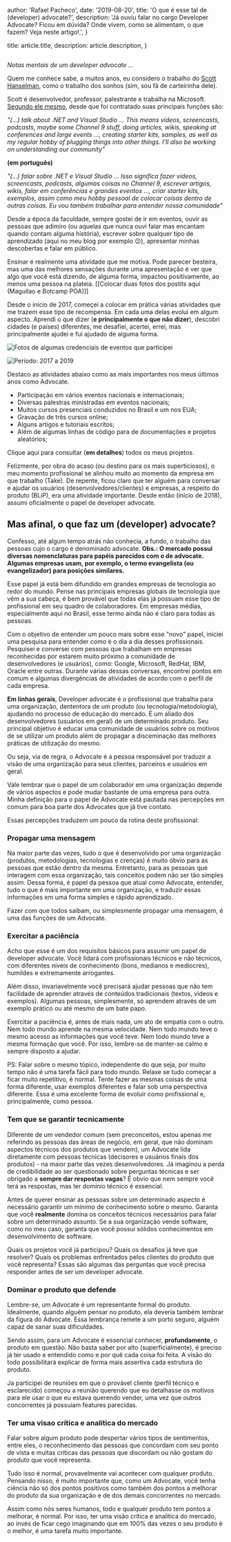 
  author: 'Rafael Pacheco',
  date: '2019-08-20',
  title: 'O que é esse tal de (developer) advocate?',
  description:
    'Já ouviu falar no cargo Developer Advocate? Ficou em dúvida? Onde vivem, como se alimentam, o que fazem? Veja neste artigo!.',
}

  title: article.title,
  description: article.description,
}


<Image src={headerImg} alt="" />

_Notas mentais de um developer advocate ..._

Quem me conhece sabe, a muitos anos, eu considero o trabalho do [Scott Hanselman](http://www.hanselman.com/), como o trabalho dos sonhos (sim, sou fã de carteirinha dele).

Scott é desenvolvedor, professor, palestrante e trabalha na Microsoft. [Segundo ele mesmo](https://www.hanselman.com/blog/BlueBadge.aspx), desde que foi contratado suas principais funções são:

_"(...) talk about .NET and Visual Studio ... This means videos, screencasts, podcasts, maybe some Channel 9 stuff, doing articles, wikis, speaking at conferences and large events ..., creating starter kits, samples, as well as my regular hobby of plugging things into other things. I'll also be working on understanding our community"_

**(em português)**

_"(...) falar sobre .NET e Visual Studio ... Isso significa fazer videos, screencasts, podcasts, algumas coisas no Channel 9, escrever artigos, wikis, falar em conferências e grandes eventos ..., criar starter kits, exemplos, assim como meu hobby pessoal de colocar coisas dentro de outras coisas. Eu vou também trabalhar para entender nossa comunidade"_

Desde a época da faculdade, sempre gostei de ir em eventos, ouvir as pessoas que adimiro (ou aquelas que nunca ouvi falar mas encantam quando contam alguma história), escrever sobre qualquer tipo de aprendizado (aqui no meu blog por exemplo 😉), apresentar minhas descobertas e falar em público.

Ensinar é realmente uma atividade que me motiva. Pode parecer besteira, mas uma das melhores sensações durante uma apresentação é ver que algo que você está dizendo, de alguma forma, impactou positivamente, ao menos uma pessoa na plateia. [[Colocar duas fotos dos postits aqui (Maguilao e Botcamp POA)]]

Desde o início de 2017, começei a colocar em prática várias atividades que me trazem esse tipo de recompensa.
Em cada uma delas evolui em algum aspecto. Aprendi o que dizer (**e principalmente o que não dizer**), descobri cidades (e países) diferentes, me desafiei, acertei, errei, mas principalmente ajudei e fui ajudado de alguma forma.

<Image
  src={events1Img}
  alt="Fotos de algumas credenciais de eventos que participei"
  title="Fotos de algumas credenciais de eventos que participei"
/>

<Image
  src={events2Img}
  alt="Período: 2017 a 2019"
  title="Período: 2017 a 2019"
/>

Destaco as atividades abaixo como as mais importantes nos meus últimos anos como Advocate.

- Participação em vários eventos nacionais e internacionais;
- Diversas palestras ministradas em eventos nacionais;
- Muitos cursos presenciais conduzidos no Brasil e um nos EUA;
- Gravação de três cursos online;
- Alguns artigos e tutoriais escritos;
- Além de algumas linhas de código para de documentações e projetos aleatórios;

Clique aqui para consultar (**em detalhes**) todos os meus projetos.

Felizmente, por obra do acaso (ou destino para os mais superticiosos), o meu momento profissional se alinhou muito ao momento da empresa em que trabalho (Take). De repente, ficou claro que ter alguém para conversar e ajudar os usuários (desenvolvedores/clientes) e empresas, a respeito do produto (BLiP), era uma atividade importante. Desde então (início de 2018), assumi oficialmente o papel de developer advocate.

## Mas afinal, o que faz um (developer) advocate?

Confesso, até algum tempo atrás não conhecia, a fundo, o trabalho das pessoas cujo o cargo é denominado advocate. **Obs.: O mercado possui diversas nomenclaturas para papéis parecidos com o de advocate. Algumas empresas usam, por exemplo, o termo evangelista (ou evangelizador) para posições similares.**

Esse papel já está bem difundido em grandes empresas de tecnologia ao redor do mundo. Pense nas principais empresas globais de tecnologia que vêm a sua cabeça, é bem provável que todas elas já possuam esse tipo de profissional em seu quadro de colaboradores. Em empresas médias, especialmente aqui no Brasil, esse termo ainda não é claro para todas as pessoas.

Com o objetivo de entender um pouco mais sobre esse "novo" papel, iniciei uma pesquisa para entender como é o dia a dia desses profissionais. Pesquisei e conversei com pessoas que trabalham em empresas reconhecidas por estarem muito próximo a comunidade de desenvolvedores (e usuários), como: Google, Microsoft, RedHat, IBM, Oracle entre outras. Durante várias dessas conversas, encontrei pontos em comum e algumas divergências de atividades de acordo com o perfil de cada empresa.

**Em linhas gerais**, Developer advocate é o profissional que trabalha para uma organização, dententora de um produto (ou tecnologia/metodologia), ajudando no processo de educação do mercado. É um aliado dos desenvolvedores (usuários em geral) de um determinado produto.
Seu principal objetivo é educar uma comunidade de usuários sobre os motivos de se utilizar um produto além de propagar a disceminação das melhores práticas de utilização do mesmo.

Ou seja, via de regra, o Advocate é a pessoa responsável por traduzir a visão de uma organização para seus clientes, parceiros e usuários em geral.

Vale lembrar que o papel de um colaborador em uma organização depende de vários aspectos e pode mudar bastante de uma empresa para outra. Minha definição para o papel de Advocate está pautada nas percepções em comum para boa parte dos Advocates que já tive contato.

Essas percepções traduzem um pouco da rotina deste profissional:

### Propagar uma mensagem

Na maior parte das vezes, tudo o que é desenvolvido por uma organização (produtos, metodologias, tecnologias e crenças) é muito óbvio para as pessoas que estão dentro da mesma. Entretanto, para as pessoas que interagem com essa organização, tais conceitos podem não ser tão simples assim. Dessa forma, é papel da pessoa que atual como Advocate, entender, tudo o que é mais importante em uma organização, e traduzir essas informações em uma forma simples e rápido aprendizado.

Fazer com que todos saibam, ou simplesmente propagar uma mensagem, é uma das funções de um Advocate.

### Exercitar a paciência

Acho que esse é um dos requisitos básicos para assumir um papel de developer advocate. Você lidará com profissionais técnicos e não técnicos, com diferentes niveis de conhecimento (bons, medianos e medíocres), humildes e extremamente arrogantes.

Além disso, invariavelmente você precisará ajudar pessoas que não tem facilidade de aprender através de conteúdos tradicionais (textos, videos e exemplos). Algumas pessoas, simplesmente, só aprendem através de um exemplo prático ou até mesmo de um bate papo.

Exercitar a paciência é, antes de mais nada, um ato de empatia com o outro. Nem todo mundo aprende na mesma velocidade. Nem todo mundo teve o mesmo acesso as informações que você teve. Nem todo mundo teve a mesma formação que você. Por isso, lembre-se de manter-se calmo e sempre disposto a ajudar.

PS: Falar sobre o mesmo tópico, independente do que seja, por muito tempo não é uma tarefa fácil para todo mundo. Relaxe se tudo começar a ficar muito repetitivo, é normal. Tente fazer as mesmas coisas de uma forma diferente, usar exemplos diferentes e falar sob uma perspectiva diferente. Essa é uma excelente forma de evoluir como profissional e, principalmente, como pessoa.

### Tem que se garantir tecnicamente

Diferente de um vendedor comum (sem preconceitos, estou apenas me referindo as pessoas das áreas de negócio, em geral, que não dominam aspectos técnicos dos produtos que vendem), um Advocate lida diretamente com pessoas técnicas (decisores e usuários finais dos produtos) - na maior parte das vezes desenvolvedores. Já imaginou a perda de credibilidade ao ser questionado sobre perguntas técnicas e ser obrigado a **sempre dar respostas vagas**? É obvio que nem sempre você terá as respostas, mas ter domínio técnico é essencial.

Antes de querer ensinar as pessoas sobre um determinado aspecto é necessário garantir um mínimo de conhecimento sobre o mesmo. Garanta que você **realmente** domina os conceitos técnicos necessários para falar sobre um determinado assunto. Se a sua organização vende software, como no meu caso, garanta que você possui sólidos conhecimentos em desenvolvimento de software.

Quais os projetos você já participou? Quais os desafios já teve que resolver? Quais os problemas enfrentados pelos clientes do produto que você representa? Essas são algumas das perguntas que você precisa responder antes de ser um developer advocate.

### Dominar o produto que defende

Lembre-se, um Advocate é um representante formal do produto. Idealmente, quando alguém pensar no produto, ela deveria também lembrar da figura do Advocate. Essa lembrança remete a um porto seguro, alguém capaz de sanar suas dificuldades.

Sendo assim, para um Advocate é essencial conhecer, **profundamente**, o produto em questão. Não basta saber por alto (superficialmente), é preciso já ter usado e entendido como e por quê cada coisa foi feita. A visão do todo possibilitará explicar de forma mais assertiva cada estrutura do produto.

Ja participei de reuniões em que o provável cliente (perfil técnico e esclarecido) começou a reunião querendo que eu detalhasse os motivos para ele usar o que eu estava querendo vender, uma vez que outros concorrentes já possuiam features parecidas.

### Ter uma visao crítica e analítica do mercado

Falar sobre algum produto pode despertar vários tipos de sentimentos, entre eles, o reconhecimento das pessoas que concordam com seu ponto de vista e muitas críticas das pessoas que discordam ou não gostam do produto que você representa.

Tudo isso é normal, provavelmente vai acontecer com qualquer produto. Pensando nisso, é muito importante que, como um Advocate, você tenha ciência não só dos pontos positivos como também dos pontos a melhorar do produto da sua organização e de dos demais concorrentes no mercado.

Assim como nós seres humanos, todo e qualquer produto tem pontos a melhorar, é normal. Por isso, ter uma visão crítica e analítica do mercado, ao invés de ficar cego imaginando que em 100% das vezes o seu produto é o melhor, é uma tarefa muito importante.
